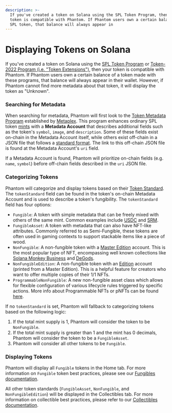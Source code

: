```yaml
---
description: >-
  If you've created a token on Solana using the SPL Token Program, then your
  token is compatible with Phantom. If Phantom users own a certain balance of an
  SPL token, that balance will always appear in
---
```


# Displaying Tokens on Solana

If you've created a token on Solana using the [SPL Token Program](https://spl.solana.com/token) or [Token-2022 Program (i.e. "Token Extensions")](https://spl.solana.com/token-2022), then your token is compatible with Phantom. If Phantom users own a certain balance of a token made with these programs, that balance will always appear in their wallet. However, if Phantom cannot find more metadata about that token, it will display the token as "Unknown".

### Searching for Metadata

When searching for metadata, Phantom will first look to the [Token Metadata Program](https://docs.metaplex.com/programs/token-metadata/overview) established by [Metaplex](https://www.metaplex.com/). This program enhances ordinary SPL token [mints](https://docs.solana.com/integrations/exchange#token-mints) with a **Metadata Account** that describes additional fields such as the token's `symbol`, `image`, and `description`. Some of these fields exist on-chain in the Metadata Account itself, while others exist off-chain in a JSON file that follows a [standard format](https://docs.metaplex.com/programs/token-metadata/token-standard). The link to this off-chain JSON file is found at the Metadata Account's `uri` field.

If a Metadata Account is found, Phantom will prioritize on-chain fields (e.g. `name`, `symbol`) before off-chain fields described in the `uri` JSON file.

### Categorizing Tokens

Phantom will categorize and display tokens based on their [Token Standard](https://docs.metaplex.com/programs/token-metadata/token-standard#token-standards). The `tokenStandard` field can be found in the token's on-chain Metadata Account and is used to describe a token's fungibility. The `tokenStandard` field has four options:

* `Fungible`: A token with simple metadata that can be freely mixed with others of the same mint. Common examples include [USDC](https://www.circle.com/en/usdc) and [SRM](https://www.projectserum.com/).
* `FungibleAsset`: A token with metadata that can also have NFT-like attributes. Commonly referred to as Semi-Fungible, these tokens are often used in gaming contexts to support stackable items like a piece of wood.
* `NonFungible`: A non-fungible token with a [Master Edition](https://docs.metaplex.com/programs/token-metadata/accounts#master-edition) account. This is the most popular type of NFT, encompassing well known collections like [Solana Monkey Business](https://solanamonkey.business/) and [DeGods](https://www.degods.com/).
* `NonFungibleEdition`: A non-fungible token with an [Edition](https://docs.metaplex.com/programs/token-metadata/accounts#edition) account (printed from a Master Edition). This is a helpful feature for creators who want to offer multiple copies of their 1/1 NFTs.
* `ProgrammableNonFungible`: A new non-fungible asset class which allows for flexible configuration of various lifecycle rules triggered by specific actions. More info about Programmable NFTs or pNFTs can be found [here](https://github.com/metaplex-foundation/metaplex-program-library/blob/master/token-metadata/program/ProgrammableNFTGuide.md).

If no `tokenStandard` is set, Phantom will fallback to categorizing tokens based on the following logic:

1. If the total mint supply is 1, Phantom will consider the token to be `NonFungible`.
2. If the total mint supply is greater than 1 and the mint has 0 decimals, Phantom will consider the token to be a `FungibleAsset`.
3. Phantom will consider all other tokens to be `Fungible`.

### Displaying Tokens

Phantom will display all `Fungible` tokens in the Home tab. For more information on `Fungible` token best practices, please see our [Fungibles documentation](/best-practices/tokens/home-tab-fungibles).

All other token standards (`FungibleAsset`, `NonFungible`, and `NonFungibleEdition`) will be displayed in the Collectibles tab. For more information on collectible best practices, please refer to our [Collectibles documentation](/best-practices/tokens/collectibles-nfts-and-semi-fungibles).
